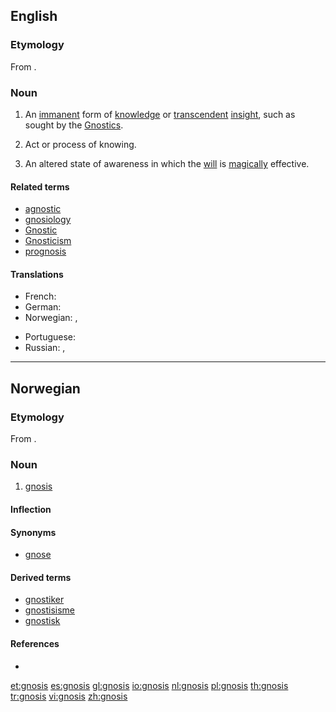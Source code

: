 ==English==

===Etymology===
From {{etyl|grc|en}} {{term|lang=grc|sc=polytonic|γνῶσις|tr=gnō̃sis||knowledge}}.

===Noun===
{{wikipedia}}
{{en-noun|gnoses}}

# {{context|gnosticism|lang=en}} An [[immanent]] form of [[knowledge]] or [[transcendent]] [[insight]], such as sought by the [[Gnostic]]s.
# Act or process of knowing.
# {{context|occult|lang=en}} An altered state of awareness in which the [[will]] is [[magically]] effective.

====Related terms====
* [[agnostic]]
* [[gnosiology]]
* [[Gnostic]]
* [[Gnosticism]]
* [[prognosis]]

====Translations====
{{trans-top|gnosis}}
* French: {{t+|fr|gnose|f}}
* German: {{t+|de|Gnosis|f}}
* Norwegian: {{t|no|gnose|m}}, {{t|no|gnosis|m}}
{{trans-mid}}
* Portuguese: {{t+|pt|gnose|f}}
* Russian: {{t+|ru|гнозис|tr=gnózis|sc=Cyrl}}, {{t|ru|гносис|tr=gnósis|sc=Cyrl}}
{{trans-bottom}}

----

==Norwegian==

===Etymology===
From {{etyl|grc|no}} {{term|lang=grc|sc=polytonic|γνῶσις|tr=gnō̃sis||knowledge}}.

===Noun===
{{head|no|noun|g=m}}

# {{context|gnosticism|singulare tantum|lang=no}} [[gnosis]]

====Inflection====
{{no-noun-infl|nb-class=m1|nn-class=n1}}

====Synonyms====
* [[gnose]]

====Derived terms====
* [[gnostiker]]
* [[gnostisisme]]
* [[gnostisk]]

====References====
* {{R:Ordnett}}

[[et:gnosis]]
[[es:gnosis]]
[[gl:gnosis]]
[[io:gnosis]]
[[nl:gnosis]]
[[pl:gnosis]]
[[th:gnosis]]
[[tr:gnosis]]
[[vi:gnosis]]
[[zh:gnosis]]